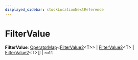 ```yaml
---
displayed_sidebar: stockLocationNextReference
---
```



# FilterValue

 **FilterValue**: [OperatorMap](../stock_location_next.OperatorMap/page.mdx)&#60;[FilterValue2](../stock_location_next.FilterValue2/page.mdx)&#60;T&#62;&#62; \| [FilterValue2](../stock_location_next.FilterValue2/page.mdx)&#60;T&#62; \| [FilterValue2](../stock_location_next.FilterValue2/page.mdx)&#60;T&#62;[] \| `null`

